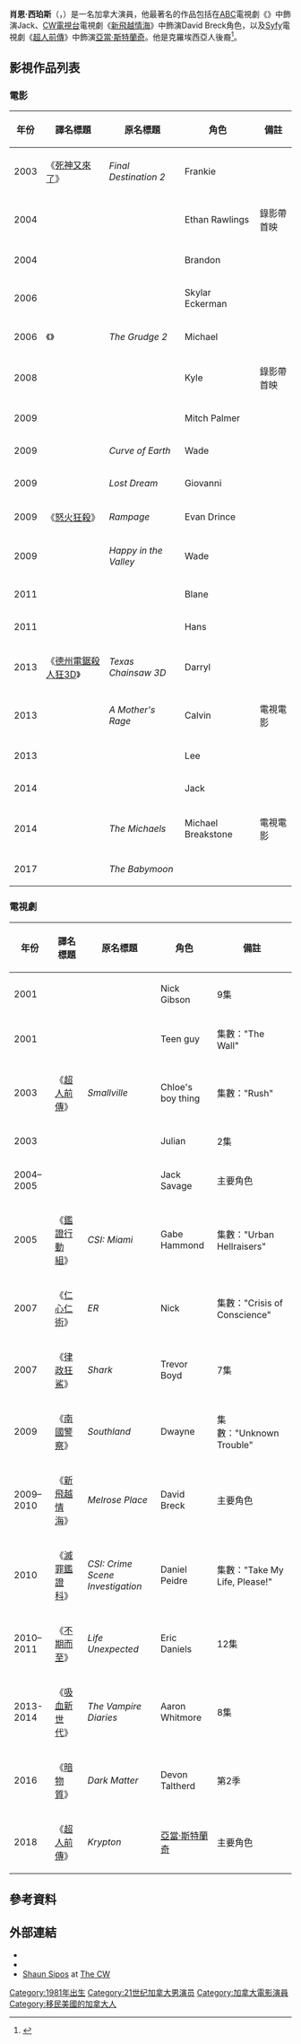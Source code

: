 {{noteTA
|G1=Movie
|G2=TV
}}
{{Infobox person
| image = <!-- only free-content images are allowed for depicting living people. Non-free and "fair use" images, e.g. promo photos, CD/DVD covers, posters, screen captures, etc., will be deleted - see [[WP:NONFREE|WP:NONFREE]] -->
| caption = 
| birth_date = {{birth date and age|1981|10|30}}
| birth_place = 加拿大[[卑詩省|卑詩省]][[維多利亞_(不列顛哥倫比亞省)|維多利亞]]
| occupation = 演員
| years_active = 2001年–現在
}}
'''肖恩·西珀斯'''（{{lang-en|'''Shaun Sipos'''}}，{{bd|1981年|10月30日}}）是一名加拿大演員，他最著名的作品包括在[[美國廣播公司|ABC]]電視劇《''{{link-en|Complete Savages|Complete Savages}}''》中飾演Jack、[[CW電視台|CW電視台]]電視劇《[[新飛越情海|新飛越情海]]》中飾演David Breck角色，以及[[Syfy|Syfy]]電視劇《[[超人前傳_(2018年電視劇)|超人前傳]]》中飾演[[亞當·斯特蘭奇|亞當·斯特蘭奇]]。他是克羅埃西亞人後裔<ref>{{cite web |last=Barker |first=Lynn |url=http://www.teentelevision.com/2009/08/21/shaun-sipos-melrose-place-hunk |title=Shaun Sipos: "Melrose Place" Hunk! |publisher=TeenHollywood |date=August 21, 2009 |accessdate=May 24, 2013 |deadurl=yes |archiveurl=https://web.archive.org/web/20131021084229/http://www.teentelevision.com/2009/08/21/shaun-sipos-melrose-place-hunk |archivedate=2013年10月21日 }}</ref>。

== 影視作品列表 ==
=== 電影 ===
{| class="wikitable sortable"
! 年份
! 譯名標題
! 原名標題
! 角色
! class="unsortable" | 備註
|-
| 2003
| 《[[死神又來了|死神又來了]]》
| ''Final Destination 2''
| Frankie
|
|-
| 2004
| {{n/a}}
| ''{{link-en|The Skulls III|The Skulls III}}''
| Ethan Rawlings
| 錄影帶首映
|-
| 2004
| {{n/a}}
| ''{{link-en|Superbabies: Baby Geniuses 2|Superbabies: Baby Geniuses 2}}''
| Brandon
|
|-
| 2006
| {{n/a}}
| ''{{link-en|Comeback Season|Comeback Season}}''
| Skylar Eckerman
|
|-
| 2006
| 《{{link-en|咒怨2 (美國電影)|The Grudge 2|咒怨2}}》
| ''The Grudge 2''
| Michael
|
|-
| 2008
| {{n/a}}
| ''{{link-en|Lost Boys: The Tribe|Lost Boys: The Tribe}}''
| Kyle
| 錄影帶首映
|-
| 2009
| {{n/a}}
| ''{{link-en|Stoic (film)|Stoic (film)|Stoic}}''
| Mitch Palmer
|
|-
| 2009
| {{n/a}}
| ''Curve of Earth''
| Wade
|
|-
| 2009
| {{n/a}}
| ''Lost Dream''
| Giovanni
|
|-
| 2009
| 《[[怒火狂殺|怒火狂殺]]》
| ''Rampage''
| Evan Drince
|
|-
| 2009
| {{n/a}}
| ''Happy in the Valley''
| Wade
|
|-
| 2011
| {{n/a}}
| ''{{link-en|Hick (film)|Hick (film)|Hick}}''
| Blane
|
|-
| 2011
| {{n/a}}
| ''{{link-en|Enter Nowhere|Enter Nowhere}}''
| Hans
|
|-
| 2013
| 《[[德州電鋸殺人狂3D|德州電鋸殺人狂3D]]》
| ''Texas Chainsaw 3D''
| Darryl
|
|-
| 2013
| {{n/a}}
| ''A Mother's Rage''
| Calvin
| 電視電影
|-
| 2013
| {{n/a}}
| ''{{link-en|Heart of the Country (film)|Heart of the Country (film)|Heart of the Country}}''
| Lee
|
|-
| 2014
| {{n/a}}
| ''{{link-en|The Remaining|The Remaining}}''
| Jack
|
|-
| 2014
| {{n/a}}
| ''The Michaels''
| Michael Breakstone
| 電視電影
|-
| 2017
| {{n/a}}
| ''The Babymoon''
|
|
|}

=== 電視劇 ===
{| class="wikitable sortable"
! 年份
! 譯名標題
! 原名標題
! 角色
! class="unsortable" | 備註
|-
| 2001
| {{n/a}}
| ''{{link-en|Maybe It's Me (TV series)|Maybe It's Me (TV series)|Maybe It's Me}}''
| Nick Gibson
| 9集
|-
| 2001
| {{n/a}}
| ''{{link-en|Special Unit 2|Special Unit 2}}''
| Teen guy
| 集數："The Wall"
|-
| 2003
| 《[[超人前傳|超人前傳]]》
| ''Smallville''
| Chloe's boy thing
| 集數："Rush"
|-
| 2003
| {{n/a}}
| ''{{link-en|Black Sash (TV series)|Black Sash (TV series)|Black Sash}}''
| Julian
| 2集
|-
| 2004–2005
| {{n/a}}
| ''{{link-en|Complete Savages|Complete Savages}}''
| Jack Savage
| 主要角色
|-
| 2005
| 《[[鑑證行動組|鑑證行動組]]》
| ''CSI: Miami''
| Gabe Hammond
| 集數："Urban Hellraisers"
|-
| 2007
| 《[[仁心仁術|仁心仁術]]》
| ''ER''
| Nick
| 集數："Crisis of Conscience"
|-
| 2007
| 《[[律政狂鯊|律政狂鯊]]》
| ''Shark''
| Trevor Boyd
| 7集
|-
| 2009
| 《[[南國警察|南國警察]]》
| ''Southland''
| Dwayne
| 集數："Unknown Trouble"
|-
| 2009–2010
| 《[[新飛越情海|新飛越情海]]》
| ''Melrose Place''
| David Breck
| 主要角色
|-
| 2010
| 《[[滅罪鑑證科|滅罪鑑證科]]》
| ''CSI: Crime Scene Investigation''
| Daniel Peidre
| 集數："Take My Life, Please!"
|-
| 2010–2011
| 《[[不期而至|不期而至]]》
| ''Life Unexpected''
| Eric Daniels
| 12集
|-
| 2013-2014
| 《[[吸血新世代|吸血新世代]]》
| ''The Vampire Diaries''
| Aaron Whitmore
| 8集
|-
| 2016
| 《[[暗物質_(電視劇)|暗物質]]》
| ''Dark Matter''
| Devon Taltherd
| 第2季
|-
| 2018
| 《[[超人前傳_(2018年電視劇)|超人前傳]]》
| ''Krypton''
| [[亞當·斯特蘭奇|亞當·斯特蘭奇]]
| 主要角色
|}

==參考資料==
{{Reflist}}

==外部連結==
* {{IMDb name|1036050}}
* {{TV Guide person|shaun-sipos/190926}}
* [https://web.archive.org/web/20100815085058/http://www.cwtv.com/shows/melrose-place/cast/shaun-sipos Shaun Sipos] at [[The_CW|The CW]]

{{Authority control}}

{{DEFAULTSORT:Sipos, Shaun}}
[[Category:1981年出生|Category:1981年出生]]
[[Category:21世纪加拿大男演员|Category:21世纪加拿大男演员]]
[[Category:加拿大電影演員|Category:加拿大電影演員]]
[[Category:移民美國的加拿大人|Category:移民美國的加拿大人]]